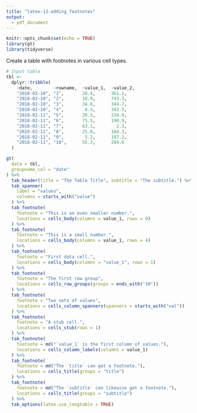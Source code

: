 ```yaml
---
title: "latex-13-adding_footnotes"
output: 
  - pdf_document
---
```


```r
knitr::opts_chunk$set(echo = TRUE)
library(gt)
library(tidyverse)
```

Create a table with footnotes in various cell types.

```r
# Input table
tbl <-
  dplyr::tribble(
    ~date,        ~rowname,  ~value_1,  ~value_2,
    "2018-02-10", "1",       20.4,      361.1,
    "2018-02-10", "2",       10.9,      743.3,
    "2018-02-10", "3",       34.6,      344.7,
    "2018-02-10", "4",        8.3,      342.3,
    "2018-02-11", "5",       28.3,      234.9,
    "2018-02-11", "6",       75.5,      190.9,
    "2018-02-11", "7",       63.1,        2.3,
    "2018-02-11", "8",       25.8,      184.3,
    "2018-02-11", "9",        5.2,      197.2,
    "2018-02-11", "10",      55.3,      284.6
  )
```

```r
gt(
  data = tbl,
  groupname_col = "date"
) %>%
  tab_header(title = "The Table Title", subtitle = "The subtitle.") %>%
  tab_spanner(
    label = "values",
    columns = starts_with("value")
  ) %>%
  tab_footnote(
    footnote = "This is an even smaller number.",
    locations = cells_body(columns = value_1, rows = 9)
  ) %>%
  tab_footnote(
    footnote = "This is a small number.",
    locations = cells_body(columns = value_1, rows = 4)
  ) %>%
  tab_footnote(
    footnote = "First data cell.",
    locations = cells_body(columns = "value_1", rows = 1)
  ) %>%
  tab_footnote(
    footnote = "The first row group",
    locations = cells_row_groups(groups = ends_with("10"))
  ) %>%
  tab_footnote(
    footnote = "Two sets of values",
    locations = cells_column_spanners(spanners = starts_with("val"))
  ) %>%
  tab_footnote(
    footnote = "A stub cell.",
    locations = cells_stub(rows = 1)
  ) %>%
  tab_footnote(
    footnote = md("`value_1` is the first column of values."),
    locations = cells_column_labels(columns = value_1)
  ) %>%
  tab_footnote(
    footnote = md("The `title` can get a footnote."),
    locations = cells_title(groups = "title")
  ) %>%
  tab_footnote(
    footnote = md("The `subtitle` can likewise get a footnote."),
    locations = cells_title(groups = "subtitle")
  ) %>%
  tab_options(latex.use_longtable = TRUE)
```
